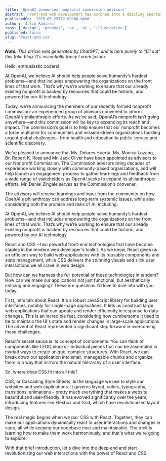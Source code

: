 ```yaml
---
title: 'OpenAI announces nonprofit commission advisors'
abstract: Front-end web development has morphed into a dazzling spectacle of design and functionality. With the advance of tools like React and CSS.
publishedOn: '2025-05-29T12:00:00-0400'
author: 'Julio Ramirez'
tags: ['design', 'product', 'ux', 'ui', 'illustration']
published: false
slug: 'react-and-css'
---
```


_**Note:** This article was generated by ChatGPT, and is here purely to "fill out" this fake blog. It's essentially fancy Lorem Ipsum._

Hello, enthusiastic coders!

At OpenAI, we believe AI should help people solve humanity’s hardest problems—and that includes empowering the organizations on the front lines of that work. That’s why we’re working to ensure that our already existing nonprofit is backed by resources that could be historic, and powered by our AI technology. 

Today, we’re announcing the members of our recently formed nonprofit commission: an experienced group of advisors convened to inform OpenAI’s philanthropic efforts.  As we’ve said, OpenAI’s nonprofit isn’t going anywhere—and this commission will be key to expanding its reach and impact. The commission’s goal is to help ensure that our nonprofit becomes a force multiplier for communities and mission-driven organizations tackling urgent global challenges—from health and education to public service and scientific discovery.

We’re pleased to announce that Ms. Dolores Huerta, Ms. Monica Lozano, Dr. Robert K. Ross and Mr. Jack Oliver have been appointed as advisors to our Nonprofit Commission. The Commission advisors bring decades of experience working closely with community-based organizations, and will help launch an engagement process to gather learnings and feedback from a wide range of stakeholders as OpenAI seeks to expand its philanthropic efforts. Mr. Daniel Zingale serves as the Commission’s convener.

The advisors will receive learnings and input from the community on how OpenAI's philanthropy can address long-term systemic issues, while also considering both the promise and risks of AI, including:

At OpenAI, we believe AI should help people solve humanity’s hardest problems—and that includes empowering the organizations on the front lines of that work. That’s why we’re working to ensure that our already existing nonprofit is backed by resources that could be historic, and powered by our AI technology. 

React and CSS – two powerful front-end technologies that have become staples in the modern web developer's toolkit. As we know, React gives us an efficient way to build web applications with its reusable components and state management, while CSS delivers the stunning visuals and slick user interactions we all crave in web design.

But how can we harness the full potential of these technologies in tandem? How can we make our applications not just functional, but aesthetically enticing and engaging? These are questions I'd love to dive into with you today.

First, let's talk about React. It's a robust JavaScript library for building user interfaces, notably for single-page applications. It lets us construct large web applications that can update and render efficiently in response to data changes. This is an incredible feat, considering how cumbersome it used to be to maintain the UI's state and render changes in large-scale applications. The advent of React represented a significant step forward in overcoming these challenges.

React's secret sauce is its concept of components. You can think of components like LEGO blocks – individual pieces that can be assembled in myriad ways to create unique, complex structures. With React, we can break down our application into small, manageable chunks and organize them in a way that mirrors the natural hierarchy of a user interface.

So, where does CSS fit into all this?

CSS, or Cascading Style Sheets, is the language we use to style our websites and web applications. It governs layout, colors, typography, transitions, animations – pretty much everything that makes a website beautiful and user-friendly. It has evolved significantly over the years, introducing features like Flexbox and Grid, which have revolutionized layout design.

The real magic begins when we pair CSS with React. Together, they can make our applications dynamically react to user interactions and changes in state, all while keeping our codebase neat and maintainable. The trick is learning how to make them work harmoniously, and that's what we're going to explore.

With that brief introduction, let's dive into the deep end and start revolutionizing our web interactions with the power of React and CSS.
